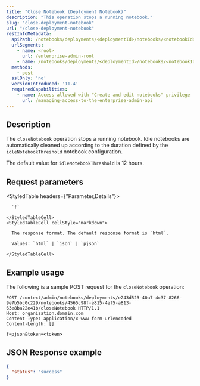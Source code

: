 ```yaml
---
title: "Close Notebook (Deployment Notebook)"
description: "This operation stops a running notebook."
slug: "close-deployment-notebook"
url: "/close-deployment-notebook"
restInfoMetadata:
  apiPath: /notebooks/deployments/<deploymentId>/notebooks/<notebookId>/closeNotebook
  urlSegments:
    - name: <root>
      url: /enterprise-admin-root
    - name: /notebooks/deployments/<deploymentId>/notebooks/<notebookId>/closeNotebook
  methods:
    - post
  sslOnly: 'no'
  versionIntroduced: '11.4'
  requiredCapabilities:
    - name: Access allowed with "Create and edit notebooks" privilege
      url: /managing-access-to-the-enterprise-admin-api
---
```


## Description

The `closeNotebook` operation stops a running notebook. Idle notebooks are automatically cleaned up according to the duration defined by the `idleNotebookThreshold` notebook configuration. 

The default value for `idleNotebookThreshold` is 12 hours.

## Request parameters

<StyledTable headers={"Parameter,Details"}>
  <StyledTableRow>
    <StyledTableCell cellStyle="markdown">

      `f` 

    </StyledTableCell>
    <StyledTableCell cellStyle="markdown">

      The response format. The default response format is `html`.

      Values: `html` | `json` | `pjson`

    </StyledTableCell>
  </StyledTableRow>
</StyledTable>

## Example usage

The following is a sample POST request for the `closeNotebook` operation:

```other
POST /context/admin/notebooks/deployments/e243d523-40a7-4c37-8266-9e7b5bc0c229/notebooks/4565c98f-e815-4ef5-a813-63e8ba22e41b/closeNotebook HTTP/1.1
Host: organization.domain.com
Content-Type: application/x-www-form-urlencoded
Content-Length: []

f=pjson&token=<token>
```

## JSON Response example

```json
{
  "status": "success"
}
```